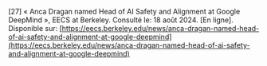 \[27\]		« Anca Dragan named Head of AI Safety and Alignment at Google DeepMind », EECS at Berkeley. Consulté le: 18 août 2024\. \[En ligne\]. Disponible sur: [https://eecs.berkeley.edu/news/anca-dragan-named-head-of-ai-safety-and-alignment-at-google-deepmind](https://eecs.berkeley.edu/news/anca-dragan-named-head-of-ai-safety-and-alignment-at-google-deepmind)